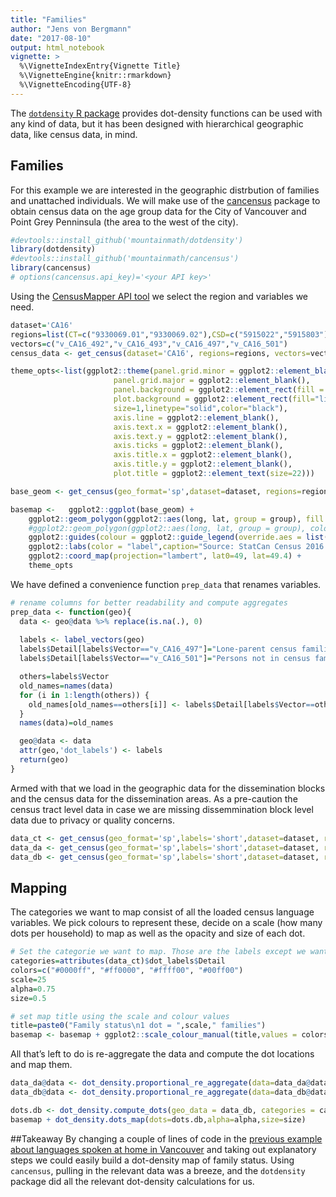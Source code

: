 ```yaml
---
title: "Families"
author: "Jens von Bergmann"
date: "2017-08-10"
output: html_notebook
vignette: >
  %\VignetteIndexEntry{Vignette Title}
  %\VignetteEngine{knitr::rmarkdown}
  %\VignetteEncoding{UTF-8}
---
```


The [`dotdensity` R package](https://github.com/mountainMath/dotdensity) provides dot-density functions can be used with any kind of data, but it has been designed with hierarchical
geographic data, like census data, in mind. 

## Families
For this example we are interested in the geographic distrbution of families and unattached individuals. 
We will make use of the [cancensus](https://github.com/mountainMath/cancensus) package to obtain census
data on the age group data for the City of Vancouver and Point Grey Penninsula (the area to the west of the city).

```r
#devtools::install_github('mountainmath/dotdensity')
library(dotdensity)
#devtools::install_github('mountainmath/cancensus')
library(cancensus)
# options(cancensus.api_key)='<your API key>'
```



Using the [CensusMapper API tool](https://censusmapper.ca/api/CA16) we select the region and
variables we need.
```r
dataset='CA16'
regions=list(CT=c("9330069.01","9330069.02"),CSD=c("5915022","5915803")) #list(CMA="59933")
vectors=c("v_CA16_492","v_CA16_493","v_CA16_497","v_CA16_501")
census_data <- get_census(dataset='CA16', regions=regions, vectors=vectors, level='CT')

```

```r
theme_opts<-list(ggplot2::theme(panel.grid.minor = ggplot2::element_blank(),
                       panel.grid.major = ggplot2::element_blank(),
                       panel.background = ggplot2::element_rect(fill = 'light blue', colour = NA),
                       plot.background = ggplot2::element_rect(fill="light grey",
                       size=1,linetype="solid",color="black"),
                       axis.line = ggplot2::element_blank(),
                       axis.text.x = ggplot2::element_blank(),
                       axis.text.y = ggplot2::element_blank(),
                       axis.ticks = ggplot2::element_blank(),
                       axis.title.x = ggplot2::element_blank(),
                       axis.title.y = ggplot2::element_blank(),
                       plot.title = ggplot2::element_text(size=22)))

base_geom <- get_census(geo_format='sp',dataset=dataset, regions=regions, level="Regions")

basemap <-   ggplot2::ggplot(base_geom) +
    ggplot2::geom_polygon(ggplot2::aes(long, lat, group = group), fill = "white", size=0.1) +
    #ggplot2::geom_polygon(ggplot2::aes(long, lat, group = group), colour = "#222222", fill = "white", size=0.1) +
    ggplot2::guides(colour = ggplot2::guide_legend(override.aes = list(size=2))) +
    ggplot2::labs(color = "label",caption="Source: StatCan Census 2016 via cancensus & CensusMapper.ca") +
    ggplot2::coord_map(projection="lambert", lat0=49, lat=49.4) +
    theme_opts
```


We have defined a convenience function `prep_data` that renames variables.
```r
# rename columns for better readability and compute aggregates
prep_data <- function(geo){
  data <- geo@data %>% replace(is.na(.), 0) 
  
  labels <- label_vectors(geo)
  labels$Detail[labels$Vector=="v_CA16_497"]="Lone-parent census families"
  labels$Detail[labels$Vector=="v_CA16_501"]="Persons not in census families"

  others=labels$Vector
  old_names=names(data)
  for (i in 1:length(others)) {
    old_names[old_names==others[i]] <- labels$Detail[labels$Vector==others[i]]
  }
  names(data)=old_names

  geo@data <- data
  attr(geo,'dot_labels') <- labels
  return(geo)
}
```
Armed with that we load in the geographic data for the dissemination blocks and the census data for the dissemination areas. As a pre-caution the census tract level data in case we are missing dissemmination block level data due to privacy or quality concerns.
```r

data_ct <- get_census(geo_format='sp',labels='short',dataset=dataset, regions=regions, vectors=vectors,level="CT") %>% prep_data
data_da <- get_census(geo_format='sp',labels='short',dataset=dataset, regions=regions, vectors=vectors,level="DA") %>% prep_data
data_db <- get_census(geo_format='sp',labels='short',dataset=dataset, regions=regions, vectors=vectors,level="DB") 
```
## Mapping

The categories we want to map consist of all the loaded census language variables. We pick colours to represent these, decide on a scale (how many dots per household) to map as well as the opacity and size of each dot.
```r
# Set the categorie we want to map. Those are the labels except we want to replace the "Total" with the "Other" column
categories=attributes(data_ct)$dot_labels$Detail
colors=c("#0000ff", "#ff0000", "#ffff00", "#00ff00")
scale=25
alpha=0.75
size=0.5

```
```r
# set map title using the scale and colour values
title=paste0("Family status\n1 dot = ",scale," families")
basemap <- basemap + ggplot2::scale_colour_manual(title,values = colors) 
```


All that's left to do is re-aggregate the data and compute the dot locations and map them.
```r
data_da@data <- dot_density.proportional_re_aggregate(data=data_da@data,parent_data=data_ct@data,geo_match=setNames("GeoUID","CT_UID"),categories=categories,base="Population")
data_db@data <- dot_density.proportional_re_aggregate(data=data_db@data,parent_data=data_da@data,geo_match=setNames("GeoUID","DA_UID"),categories=categories,base="Population")

dots.db <- dot_density.compute_dots(geo_data = data_db, categories = categories, scale=scale)
basemap + dot_density.dots_map(dots=dots.db,alpha=alpha,size=size)
```
##Takeaway
By changing a couple of lines of code in the [previous example about languages spoken at home in Vancouver](https://github.com/mountainMath/dotdensity/blob/master/vignettes/languages-example.Rmd) and taking out explanatory steps we could easily build a dot-density map of family status. Using `cancensus`, pulling in the relevant data was a breeze, and the `dotdensity` package did all the relevant dot-density calculations for us.
